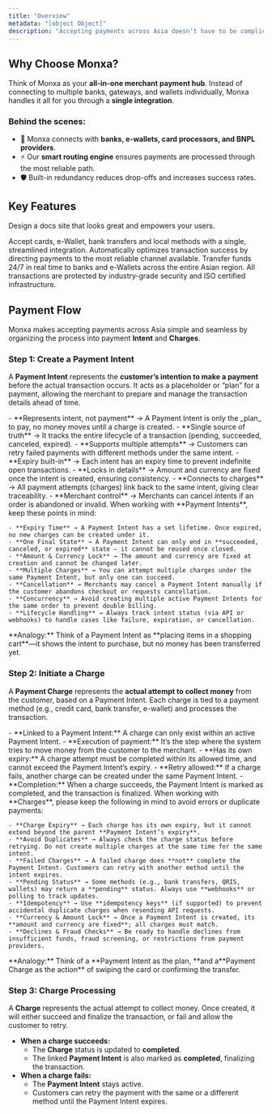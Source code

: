 ```yaml
---
title: "Overview"
metadata: "[object Object]"
description: "Accepting payments across Asia doesn’t have to be complicated. Monxa brings all your payment methods and providers together in one simple platform. Whether you’re using a website, app, or no-code tool, your customers get more options, and you enjoy hassle-free payment operations."
---
```


## Why Choose Monxa?

Think of Monxa as your **all-in-one merchant payment hub**.
Instead of connecting to multiple banks, gateways, and wallets individually, Monxa handles it all for you through a **single integration**.

### Behind the scenes:

- 🔗 Monxa connects with **banks, e-wallets, card processors, and BNPL providers**.
- ⚡ Our **smart routing engine** ensures payments are processed through the most reliable path.
- 🛡️ Built-in redundancy reduces drop-offs and increases success rates.

## Key Features

Design a docs site that looks great and empowers your users.

<Columns cols={2}>
  <Card title="Seamless Processing" icon="water" iconType="solid" href="#">
    Accept cards, e-Wallet, bank transfers and local methods with a single, streamlined integration.
  </Card>
  <Card title="Smart Routing" icon="arrow-progress" iconType="solid" href="#">
    Automatically optimizes transaction success by directing payments to the most reliable channel available.
  </Card>
  <Card title="Instant Payouts" icon="gauge-max" iconType="solid" href="#">
    Transfer funds 24/7 in real time to banks and e-Wallets across the entire Asian region.
  </Card>
  <Card title="Secure & Compliant" icon="shield-check" iconType="solid" href="#">
    All transactions are protected by industry-grade security and ISO certified infrastructure.
  </Card>
</Columns>

## Payment Flow

Monxa makes accepting payments across Asia simple and seamless by organizing the process into payment **Intent** and **Charges**.

### Step 1: Create a Payment Intent

A **Payment Intent** represents the **customer’s intention to make a payment** before the actual transaction occurs. It acts as a placeholder or “plan” for a payment, allowing the merchant to prepare and manage the transaction details ahead of time.

<AccordionGroup>
  <Accordion title="Key Points" icon="star" iconType="solid">
    - **Represents intent, not payment** → A Payment Intent is only the _plan_ to pay, no money moves until a charge is created.
    - **Single source of truth** → It tracks the entire lifecycle of a transaction (pending, succeeded, canceled, expired).
    - **Supports multiple attempts** → Customers can retry failed payments with different methods under the same intent.
    - **Expiry built-in** → Each intent has an expiry time to prevent indefinite open transactions.
    - **Locks in details** → Amount and currency are fixed once the intent is created, ensuring consistency.
    - **Connects to charges** → All payment attempts (charges) link back to the same intent, giving clear traceability.
    - **Merchant control** → Merchants can cancel intents if an order is abandoned or invalid.
  </Accordion>
  <Accordion title="mportant Notes" icon="triangle-exclamation" iconType="solid">
    When working with **Payment Intents**, keep these points in mind:

    - **Expiry Time** → A Payment Intent has a set lifetime. Once expired, no new charges can be created under it.
    - **One Final State** → A Payment Intent can only end in **succeeded, canceled, or expired** state — it cannot be reused once closed.
    - **Amount & Currency Lock** → The amount and currency are fixed at creation and cannot be changed later.
    - **Multiple Charges** → You can attempt multiple charges under the same Payment Intent, but only one can succeed.
    - **Cancellation** → Merchants may cancel a Payment Intent manually if the customer abandons checkout or requests cancellation.
    - **Concurrency** → Avoid creating multiple active Payment Intents for the same order to prevent double billing.
    - **Lifecycle Handling** → Always track intent status (via API or webhooks) to handle cases like failure, expiration, or cancellation.
  </Accordion>
</AccordionGroup>

<Tip>
  **Analogy:** Think of a Payment Intent as **placing items in a shopping cart**—it shows the intent to purchase, but no money has been transferred yet.
</Tip>

### Step 2: Initiate a Charge

A **Payment Charge** represents the **actual attempt to collect money** from the customer, based on a Payment Intent. Each charge is tied to a payment method (e.g., credit card, bank transfer, e-wallet) and processes the transaction.

<AccordionGroup>
  <Accordion title="Key Points" icon="star" iconType="solid">
    - **Linked to a Payment Intent:** A charge can only exist within an active Payment Intent.
    - **Execution of payment:** It’s the step where the system tries to move money from the customer to the merchant.
    - **Has its own expiry:** A charge attempt must be completed within its allowed time, and cannot exceed the Payment Intent’s expiry.
    - **Retry allowed:** If a charge fails, another charge can be created under the same Payment Intent.
    - **Completion:** When a charge succeeds, the Payment Intent is marked as completed, and the transaction is finalized.
  </Accordion>
  <Accordion title="Important Notes" icon="triangle-exclamation">
    When working with **Charges**, please keep the following in mind to avoid errors or duplicate payments:

    - **Charge Expiry** → Each charge has its own expiry, but it cannot extend beyond the parent **Payment Intent’s expiry**.
    - **Avoid Duplicates** → Always check the charge status before retrying. Do not create multiple charges at the same time for the same intent.
    - **Failed Charges** → A failed charge does **not** complete the Payment Intent. Customers can retry with another method until the intent expires.
    - **Pending Status** → Some methods (e.g., bank transfers, QRIS, wallets) may return a **pending** status. Always use **webhooks** or polling to track updates.
    - **Idempotency** → Use **idempotency keys** (if supported) to prevent accidental duplicate charges when resending API requests.
    - **Currency & Amount Lock** → Once a Payment Intent is created, its **amount and currency are fixed**; all charges must match.
    - **Declines & Fraud Checks** → Be ready to handle declines from insufficient funds, fraud screening, or restrictions from payment providers.
  </Accordion>
</AccordionGroup>

<Tip>
  **Analogy:** Think of a **Payment Intent as the plan, **and a**Payment Charge as the action**  of swiping the card or confirming the transfer.
</Tip>

### Step 3: Charge Processing

A **Charge** represents the actual attempt to collect money. Once created, it will either succeed and finalize the transaction, or fail and allow the customer to retry.

- **When a charge succeeds:**
  - The **Charge** status is updated to **completed**.
  - The linked **Payment Intent** is also marked as **completed**, finalizing the transaction.
- **When a charge fails:**
  - The **Payment Intent** stays active.
  - Customers can retry the payment with the same or a different method until the Payment Intent expires.